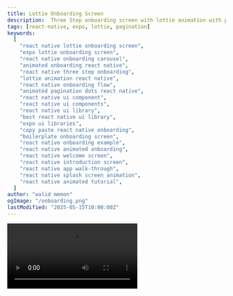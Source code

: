 ```yaml
---
title: Lottie Onboarding Screen
description:  Three Step onboarding screen with lottie animation with pagination dots.
tags: [react-native, expo, lottie, pagination]
keywords:
  [
    "react native lottie onboarding screen",
    "expo lottie onboarding screen",
    "react native onboarding carousel",
    "animated onboarding react native",
    "react native three step onboarding",
    "lottie animation react native",
    "react native onboarding flow",
    "animated pagination dots react native",
    "react native ui component",
    "react native ui components",
    "react native ui library",
    "best react native ui library",
    "expo ui libraries",
    "copy paste react native onboarding",
    "boilerplate onboarding screen",
    "react native onboarding example",
    "react native animated onboarding",
    "react native welcome screen",
    "react native introduction screen",
    "react native app walk-through",
    "react native splash screen animation",
    "react native animated tutorial",
  ]
author: "walid memon"
ogImage: "/onboarding.png"
lastModified: "2025-05-15T10:00:00Z"
---
```


<Video src="https://cdn.jsdelivr.net/gh/waleedcj/EziuiAssets/onboarding.mp4"  aria-label='app onboarding demo' />

  <Stepper>
  <StepperItem title="Step 1: Install Dependencies">
    smooth animations by lottie

    ```plaintext
    npx expo install lottie-react-native
    ```
  </StepperItem>

  <StepperItem title="Step 2: Add the ScrollingPaginationDots from Components">

<DemoLinkButton href="https://www.nativemotion.dev/docs/components/scroll-pagination-dots"  size="lg" variant="default">
	Go To Component
</DemoLinkButton>

  </StepperItem>

   <StepperItem title="Step 3: Create the Onboarding Component">
    Create a new file (e.g., `src/components/Onboarding.tsx`) and copy the following code:

    ```typescript:Onboarding.tsx
    import React, { useRef, useState } from "react";
import {
	StyleSheet,
	FlatList,
	View,
	Text,
	Dimensions,
	TouchableOpacity,
} from "react-native";
import LottieView from "lottie-react-native";
import Animated, {
	useSharedValue,
	useAnimatedScrollHandler,
} from "react-native-reanimated";
import { useAppColors } from "@/hooks/useAppColors";
import ScrollingPaginationDots from "./PaginationDots";

const { width, height } = Dimensions.get("window"); 

// Define the structure of a single onboarding item
export type OnboardingDataItem = {
	id: string;
	title: string;
	description: string;
	lottieAnim: string;
};

// Define the props for the reusable component
type OnboardingProps = {
	data: OnboardingDataItem[];
	onComplete: () => void;
};

const Onboarding: React.FC<OnboardingProps> = ({ data, onComplete }) => {
	const flatListRef = useRef<FlatList<OnboardingDataItem>>(null);
	const scrollX = useSharedValue(0);
	const [currentIndex, setCurrentIndex] = useState(0);
	const colors = useAppColors();

	// Update current index based on viewable items
	const viewableItemsChanged = useRef(
		({ viewableItems }: { viewableItems: Array<{ index: number | null }> }) => {
			if (viewableItems.length > 0 && viewableItems[0].index !== null) {
				setCurrentIndex(viewableItems[0].index);
			}
		}
	).current;

	const viewConfig = useRef({ viewAreaCoveragePercentThreshold: 50 }).current;

	// Reanimated scroll handler
	const scrollHandler = useAnimatedScrollHandler((event) => {
		scrollX.value = event.contentOffset.x;
	});

	// Handle "Next" or "Get Started" button press
	const onNextPress = () => {
		if (currentIndex < data.length - 1) {
			flatListRef.current?.scrollToIndex({ index: currentIndex + 1 });
		} else {
			onComplete();
		}
	};

	const renderItem = ({ item }: { item: OnboardingDataItem }) => {
		const lottieStyle = {
			width: width * (item.id === "3" ? 0.5 : 0.8),
			height: height * 0.4,
			marginBottom: 30,
		};
		return (
			<View style={[styles.slide, { width }]}>
				<LottieView
					source={item.lottieAnim}
					autoPlay
					loop
					style={lottieStyle}
				/>
				<Text style={[styles.title, { color: colors.Neutral900 }]}>
					{item.title}
				</Text>
				<Text style={[styles.description, { color: colors.Neutral700 }]}>
					{item.description}
				</Text>
			</View>
		);
	};

	return (
		<View style={[styles.container, { backgroundColor: colors.bgColor }]}>
			<Animated.FlatList
				ref={flatListRef}
				data={data}
				renderItem={renderItem}
				keyExtractor={(item) => item.id}
				horizontal
				pagingEnabled
				showsHorizontalScrollIndicator={false}
				bounces={false}
				onScroll={scrollHandler}
				scrollEventThrottle={16} // Standard throttle for reanimated
				onViewableItemsChanged={viewableItemsChanged}
				viewabilityConfig={viewConfig}
			/>

			{/* Pagination Dots */}
			<View style={styles.paginationContainer}>
				<ScrollingPaginationDots
					scrollX={scrollX}
					count={data.length}
					slideWidth={width}
					dotColor={colors.PrimaryNormal}
					inactiveDotColor={colors.Neutral300}
					dotSize={10}
					spacing={12}
					inactiveDotOpacity={0.3}
					maxVisibleDots={5}
				/>
			</View>

			{/* Next Button */}
			<TouchableOpacity
				style={[styles.nextButton, { backgroundColor: colors.PrimaryNormal }]}
				onPress={onNextPress}
				activeOpacity={0.8}
			>
				<Text style={[styles.nextButtonText, { color: colors.Neutral0 }]}>
					{currentIndex === data.length - 1 ? "Get Started" : "Next"}
				</Text>
			</TouchableOpacity>
		</View>
	);
};

const styles = StyleSheet.create({
	container: {
		flex: 1,
	},
	slide: {
		alignItems: "center",
		justifyContent: "center",
		paddingHorizontal: 20,
	},
	title: {
		fontSize: 24,
		fontWeight: "bold",
		textAlign: "center",
		marginBottom: 16,
		lineHeight: 32,
	},
	description: {
		fontSize: 16,
		fontWeight: "400",
		textAlign: "center",
		lineHeight: 24,
		paddingHorizontal: 10,
		marginBottom: 64,
	},
	paginationContainer: {
		flex: 1,
		flexDirection: "row",
		justifyContent: "center",
		alignItems: "center",
	},
	paginationDot: {
		height: 10,
		width: 10,
		borderRadius: 5,
		marginHorizontal: 8,
	},
	nextButton: {
		alignSelf: "center",
		paddingVertical: 15,
		paddingHorizontal: 40,
		borderRadius: 30,
		minWidth: width * 0.5,
		alignItems: "center",
	},
	nextButtonText: {
		fontSize: 16,
		fontWeight: "bold",
	},
});

export default Onboarding;

    ```
  </StepperItem>

</Stepper>

## Usage

  ```typescript:OnboardingPage.tsx
import React from 'react';
import { StyleSheet } from 'react-native';
import { SafeAreaView } from 'react-native-safe-area-context';
import Onboarding from '@/components/ui/Onboarding';
import { useAppColors } from '@/hooks/useAppColors';

// Define or import your onboarding data
const AppOnboardingData = [
  {
      id: '1',
      title: 'Discover Local Services, Fast',
      description: 'Browse through a wide range of local services tailored to your needs. Filter by category, location, and service type, whether you need home maintenance, repairs, or professional services. Our organized directory makes it simple to find the right provider in your area.',
      lottieAnim: require('@/assets/lottie/onboarding1.json') // Adjust path
  },
  {
      id: '2',
      title: 'Book Appointments Instantly',
      description: 'Submit a booking request for the service you need, and we will connect you to verified local providers instantly. Once you confirm your requirements, qualified professionals will be notified, and you will receive quick responses to schedule your appointment.',
      lottieAnim: require('@/assets/lottie/onboarding2.json') // Adjust path
  },
  {
      id: '3',
      title: 'Chat with Providers, Directly',
      description: 'Once your booking is accepted, you can chat directly with the service provider via WhatsApp for easy coordination. No extra steps—just simple, direct communication to confirm your appointment details!',
      lottieAnim: require('@/assets/lottie/onboarding3.json') // Adjust path
  },
]
export default function OnboardingPage() {
  const colors = useAppColors();

  const handleOnboardingComplete = () => {
    alert("Onboarding is complete now shh shh");
  };

  return (
    // SafeAreaView or regular View depending on your layout needs
    <SafeAreaView style={[styles.container, { backgroundColor: colors.bgColor }]}>
      <Onboarding
        data={AppOnboardingData}
        onComplete={handleOnboardingComplete}
      />
    </SafeAreaView>
  );
};

const styles = StyleSheet.create({
  container: {
    flex: 1,
  },
});
 ```

 ## Props

| Prop         | Type                   | Default | Required | Description                                                                 |
| :----------- | :--------------------- | :------ | :------- | :-------------------------------------------------------------------------- |
| `data`       | `OnboardingDataItem[]` |         | Yes      | An array of objects, each defining a screen's content (title, description, Lottie animation). |
| `onComplete` | `() => void`           |         | Yes      | Callback function executed when the user presses "Get Started" on the final screen. |